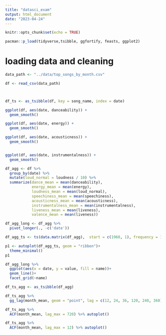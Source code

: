 ```yaml
---
title: "datasci_exam"
output: html_document
date: "2023-04-24"
---
```


```r
knitr::opts_chunk$set(echo = TRUE)
```

```r
pacman::p_load(tidyverse,tsibble, ggfortify, feasts, ggplot2)
```


# loading data and cleaning

```r
data_path <- "../data/top_songs_by_month.csv"

df <- read_csv(data_path)



df_ts <- as_tsibble(df, key = song_name, index = date)
```

```r
ggplot(df, aes(date, danceability)) +
  geom_smooth()

ggplot(df, aes(date, energy)) +
  geom_smooth()

ggplot(df, aes(date, acousticness)) +
  geom_smooth()


ggplot(df, aes(date, instrumentalness)) +
  geom_smooth()
```

```r
df_agg <- df %>% 
  group_by(date) %>% 
  mutate(loud_normal = loudness / 10) %>% 
  summarize(dance_mean = mean(danceability),
            energy_mean = mean(energy),
            loudness_mean = mean(loud_normal),
            speechiness_mean = mean(speechiness),
            acousticness_mean = mean(acousticness),
            instrumentalness_mean = mean(instrumentalness),
            liveness_mean = mean(liveness),
            valence_mean = mean(liveness)) 

df_agg_long <- df_agg %>% 
  pivot_longer(., -c('date'))

df_agg_ts <- ts(data.matrix(df_agg),  start = c(1960, 1), frequency = 12)

p1 <- autoplot(df_agg_ts, geom = "ribbon")+
  theme_minimal()
p1

df_agg_long %>% 
  ggplot(aes(x = date, y = value, fill = name))+
  geom_line()+
  facet_grid(~name)
```

```r
df_ts_agg <- as_tsibble(df_agg)

df_ts_agg %>% 
  gg_lag(month_mean, geom = "point", lag = c(12, 24, 36, 120, 240, 360))


```
```r
df_ts_agg %>% 
  ACF(month_mean, lag_max = 720) %>% autoplot()

df_ts_agg %>% 
  ACF(month_mean, lag_max = 12) %>% autoplot()
```

